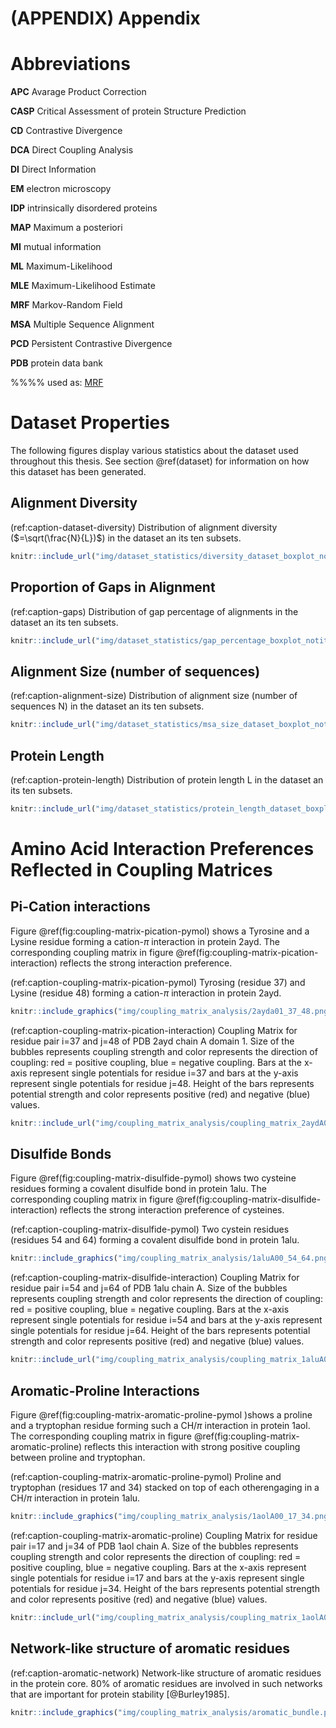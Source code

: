 # (APPENDIX) Appendix {-} 

# Abbreviations {#abbrev}


**APC** Avarage Product Correction

**CASP** Critical Assessment of protein Structure Prediction

**CD** Contrastive Divergence

**DCA** Direct Coupling Analysis

**DI** Direct Information

**EM** electron microscopy

**IDP** intrinsically disordered proteins

**MAP** Maximum a posteriori

**MI** mutual information

**ML** Maximum-Likelihood

**MLE** Maximum-Likelihood Estimate

**MRF** Markov-Random Field

**MSA** Multiple Sequence Alignment

**PCD** Persistent Contrastive Divergence

**PDB** protein data bank

%%%% used as: [MRF](#abbrev)



# Dataset Properties

The following figures display various statistics about the dataset used throughout this thesis. 
See section \@ref(dataset) for information on how this dataset has been generated. 

## Alignment Diversity
(ref:caption-dataset-diversity) Distribution of alignment diversity ($=\sqrt(\frac{N}{L})$) in the dataset an its ten subsets.

```r
knitr::include_url("img/dataset_statistics/diversity_dataset_boxplot_notitle.html")
```

## Proportion of Gaps in Alignment
(ref:caption-gaps) Distribution of gap percentage of alignments in the dataset an its ten subsets.

```r
knitr::include_url("img/dataset_statistics/gap_percentage_boxplot_notitle.html")
```

## Alignment Size (number of sequences)
(ref:caption-alignment-size) Distribution of alignment size (number of sequences N) in the dataset an its ten subsets.

```r
knitr::include_url("img/dataset_statistics/msa_size_dataset_boxplot_notitle.html")
```

## Protein Length
(ref:caption-protein-length) Distribution of protein length L in the dataset an its ten subsets.

```r
knitr::include_url("img/dataset_statistics/protein_length_dataset_boxplot_notitle.html")
```

# Amino Acid Interaction Preferences Reflected in Coupling Matrices

## Pi-Cation interactions {#pi-cation}

Figure \@ref(fig:coupling-matrix-pication-pymol) shows a Tyrosine and a Lysine residue forming a cation-$\pi$ interaction in protein 2ayd.
The corresponding coupling matrix in figure \@ref(fig:coupling-matrix-pication-interaction) reflects the strong interaction preference. 

(ref:caption-coupling-matrix-pication-pymol) Tyrosing (residue 37) and Lysine (residue 48) forming a cation-$\pi$ interaction in protein 2ayd.

```r
knitr::include_graphics("img/coupling_matrix_analysis/2ayda01_37_48.png")
```

(ref:caption-coupling-matrix-pication-interaction) Coupling Matrix for residue pair i=37 and j=48 of PDB 2ayd chain A domain 1. Size of the bubbles represents coupling strength and color represents the direction of coupling: red = positive coupling, blue = negative coupling. Bars at the x-axis represent single potentials for residue i=37 and bars at the y-axis represent single potentials for residue j=48. Height of the bars represents potential strength and color represents positive (red) and negative (blue) values.

```r
knitr::include_url("img/coupling_matrix_analysis/coupling_matrix_2aydA01_37_48_notitle.html", height = "750px")
```

## Disulfide Bonds {#disulfide}

Figure \@ref(fig:coupling-matrix-disulfide-pymol) shows two cysteine residues forming a covalent disulfide bond in protein 1alu.
The corresponding coupling matrix in figure \@ref(fig:coupling-matrix-disulfide-interaction) reflects the strong interaction preference of cysteines. 

(ref:caption-coupling-matrix-disulfide-pymol) Two cystein residues (residues 54 and 64) forming a covalent disulfide bond in protein 1alu.

```r
knitr::include_graphics("img/coupling_matrix_analysis/1aluA00_54_64.png")
```

(ref:caption-coupling-matrix-disulfide-interaction) Coupling Matrix for residue pair i=54 and j=64 of PDB 1alu chain A. Size of the bubbles represents coupling strength and color represents the direction of coupling: red = positive coupling, blue = negative coupling. Bars at the x-axis represent single potentials for residue i=54 and bars at the y-axis represent single potentials for residue j=64. Height of the bars represents potential strength and color represents positive (red) and negative (blue) values.

```r
knitr::include_url("img/coupling_matrix_analysis/coupling_matrix_1aluA00_54_64_notitle.html", height = "750px")
```



## Aromatic-Proline Interactions {#aromatic-proline}

Figure \@ref(fig:coupling-matrix-aromatic-proline-pymol )shows a proline and a tryptophan residue forming such a CH/$\pi$ interaction in protein 1aol.
The corresponding coupling matrix in figure \@ref(fig:coupling-matrix-aromatic-proline) reflects this interaction with strong positive coupling between proline and tryptophan. 

(ref:caption-coupling-matrix-aromatic-proline-pymol) Proline and tryptophan  (residues 17 and 34)  stacked on top of each otherengaging in a CH/$\pi$ interaction in protein 1alu.

```r
knitr::include_graphics("img/coupling_matrix_analysis/1aolA00_17_34.png")
```

(ref:caption-coupling-matrix-aromatic-proline) Coupling Matrix for residue pair i=17 and j=34 of PDB 1aol chain A. Size of the bubbles represents coupling strength and color represents the direction of coupling: red = positive coupling, blue = negative coupling. Bars at the x-axis represent single potentials for residue i=17 and bars at the y-axis represent single potentials for residue j=34. Height of the bars represents potential strength and color represents positive (red) and negative (blue) values.

```r
knitr::include_url("img/coupling_matrix_analysis/coupling_matrix_1aolA00_17_34_notitle.html", height = "750px")
```


## Network-like structure of aromatic residues {#aromatic-network}

(ref:caption-aromatic-network) Network-like structure of aromatic residues in the protein core. 80% of aromatic residues are involved in such networks that are important for protein stability [@Burley1985].

```r
knitr::include_graphics("img/coupling_matrix_analysis/aromatic_bundle.png")
```
